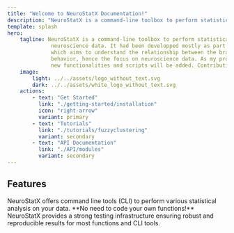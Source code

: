 ```yaml
---
title: "Welcome to NeuroStatX Documentation!"
description: "NeuroStatX is a command-line toolbox to perform statistical analysis on neuroscience data."
template: splash
hero:
    tagline: NeuroStatX is a command-line toolbox to perform statistical analysis on
              neuroscience data. It had been developped mostly as part of my PhD project,
              which aims to understand the relationship between the brain, cognition and
              behavior, hence the focus on neuroscience data. As my project goes forward,
              new functionalities and scripts will be added. Contributions are welcome!
    image:
        light: ../../assets/logo_without_text.svg
        dark: ../../assets/white_logo_without_text.svg
    actions:
        - text: "Get Started"
          link: "./getting-started/installation"
          icon: "right-arrow"
          variant: primary
        - text: "Tutorials"
          link: "./tutorials/fuzzyclustering"
          variant: secondary
        - text: "API Documentation"
          link: "./API/modules"
          variant: secondary
---
```



## Features

<CardGrid stagger>
    <Card title="Command Line Tools" icon="seti:powershell">
        NeuroStatX offers command line tools (CLI) to perform various statistical
        analysis on your data. **No need to code your own functions!** 
    </Card>
    <Card title="Testing Infrastructure" icon="seti:python">
        NeuroStatX provides a strong testing infrastructure ensuring robust and
        reproducible results for most functions and CLI tools.
    </Card>
</CardGrid>